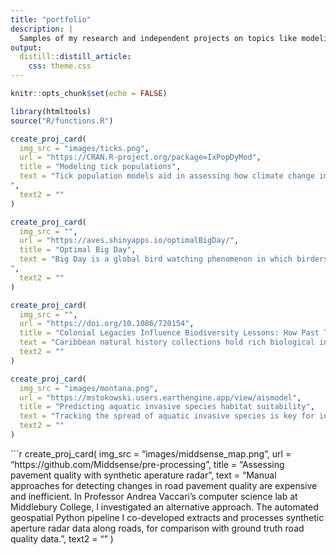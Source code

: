 ```yaml
---
title: "portfolio"
description: |
  Samples of my research and independent projects on topics like modeling tick population and infection dynamics, using remote sensing data to assess road infrastructure, and investigating biases in digital natural history collections.
output: 
  distill::distill_article:
    css: theme.css
---
```


```r
knitr::opts_chunk$set(echo = FALSE)
```


```r
library(htmltools)
source("R/functions.R")
```

```r
create_proj_card(
  img_src = "images/ticks.png",
  url = "https://CRAN.R-project.org/package=IxPopDyMod",
  title = "Modeling tick populations",
  text = "Tick population models aid in assessing how climate change impacts disease risk, and in designing tick control strategies. While models exist in the literature, source code is often unavailable, making models difficult to compare. With Middlebury Professor David Allen, I developed IxPopDyMod, a flexible R package for running such models and comparing outputs in different scenarios.
",
  text2 = ""
)
```


```r
create_proj_card(
  img_src = "",
  url = "https://aves.shinyapps.io/optimalBigDay/",
  title = "Optimal Big Day",
  text = "Big Day is a global bird watching phenomenon in which birders try to observe the highest possible number of species within a 24 hour period. I co-developed an R Shiny app that uses eBird data in a probabilistic model to predict optimal birding routes.
",
  text2 = ""
)
```

```r
create_proj_card(
  img_src = "",
  url = "https://doi.org/10.1086/720154",
  title = "Colonial Legacies Influence Biodiversity Lessons: How Past Trade Routes and Power Dynamics Shape Present-Day Scientific Research and Professional Opportunities for Caribbean Scientists",
  text = "Caribbean natural history collections hold rich biological information. They also reflect how colonial history has influenced research trajectories in the region. I tailored analyses of biodiversity data from GBIF to address research questions posed by collaborators in Tobago and the US, and contributed maps, figures and text to an article published in the invited issue of The American Naturalist, 'Nature, Data and Power: How hegemonies shape biological knowledge.'",
  text2 = ""
)
```


```r
create_proj_card(
  img_src = "images/montana.png",
  url = "https://mstokowski.users.earthengine.app/view/aismodel",
  title = "Predicting aquatic invasive species habitat suitability",
  text = "Tracking the spread of aquatic invasive species is key for informing management plans. At the Flathead Lake Biological Station, I built a Google Earth Engine web map for running a machine learning model that predicts invasive species habitat suitability.",
  text2 = ""
)
```

```r
create_proj_card(
  img_src = "images/middsense_map.png",
  url = "https://github.com/Middsense/pre-processing",
  title = "Assessing pavement quality with synthetic aperature radar",
  text = "Manual approaches for detecting changes in road pavement quality are expensive and inefficient. In Professor Andrea Vaccari's computer science lab at Middlebury College, I investigated an alternative approach. The automated geospatial Python pipeline I co-developed extracts and processes synthetic aperture radar data along roads, for comparison with ground truth road quality data.",
  text2 = ""
)
